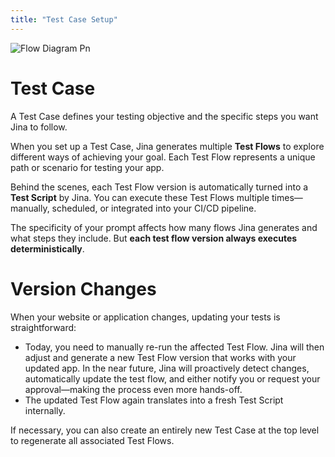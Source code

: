 ```yaml
---
title: "Test Case Setup"
---
```


![Flow Diagram Pn](/images/flow-diagram.png)

# Test Case

A Test Case defines your testing objective and the specific steps you want Jina to follow.

When you set up a Test Case, Jina generates multiple **Test Flows** to explore different ways of achieving your goal. Each Test Flow represents a unique path or scenario for testing your app.

Behind the scenes, each Test Flow version is automatically turned into a **Test Script** by Jina. You can execute these Test Flows multiple times—manually, scheduled, or integrated into your CI/CD pipeline.

The specificity of your prompt affects how many flows Jina generates and what steps they include. But **each test flow version always executes deterministically**.

# Version Changes

When your website or application changes, updating your tests is straightforward:

- Today, you need to manually re-run the affected Test Flow. Jina will then adjust and generate a new Test Flow version that works with your updated app. In the near future, Jina will proactively detect changes, automatically update the test flow, and either notify you or request your approval—making the process even more hands-off.
- The updated Test Flow again translates into a fresh Test Script internally.

If necessary, you can also create an entirely new Test Case at the top level to regenerate all associated Test Flows.